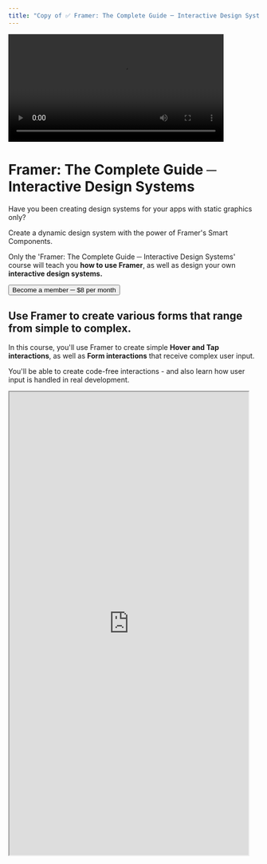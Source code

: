 ```yaml
---
title: "Copy of ✅ Framer: The Complete Guide ─ Interactive Design System"
---
```


<FlexBox>

</FlexBox>

<FlexBox>

</FlexBox>

<Block maxWidth="1080px" margin="0 auto">

<FlexBox>

<FlexItem noShrink>

<video src="/mdx-pages/landing-page/d9c405b0000448839f0721c694627a95/interactive-design-system.mp4" width="432" />

</FlexItem>

<FlexItem noShrink>

<Spacing width="scale2400"></Spacing>

</FlexItem>

<FlexItem>

# Framer: The Complete Guide ─ Interactive Design Systems

<Spacing height="scale650"></Spacing>

Have you been creating design systems for your apps with static graphics only?

Create a dynamic design system with the power of Framer's Smart Components.

<Spacing height="scale400"></Spacing>

Only the 'Framer: The Complete Guide ─ Interactive Design Systems' course will teach you __how to use Framer__, as well as design your own __interactive design systems.__

<Spacing height="scale900"></Spacing>

<button shape="pill">Become a member ─ $8 per month</button>

</FlexItem>

</FlexBox>

<Spacing height="scale4800"></Spacing>

<Block maxWidth="450px" margin="0 auto" textAlign="center">

## Use Framer to create various forms that range from simple to complex.

<Spacing height="scale700"></Spacing>

In this course, you'll use Framer to create simple __Hover and Tap interactions__, as well as __Form interactions__ that receive complex user input.

<Spacing height="scale400"></Spacing>

You'll be able to create code-free interactions - and also learn how user input is handled in real development.

<Spacing height="scale1600"></Spacing>

</Block>

<Block height="840px" overflow="hidden" textAlign="center">

<iframe src="https://framer.com/embed/Plant-Shop--szqzjmO6iCzl9d0hn095/HLyJjmWXf?highlights=0" width="480px" height="930px" />

</Block>

<Spacing height="scale4800"></Spacing>

<Block backgroundColor="backgroundSecondary" width="100vw" marginLeft="calc(-1 * (100vw - 1080px)/2)">

<Block maxWidth="530px" margin="0 auto" textAlign="center">

<Spacing height="scale3200"></Spacing>

<Block width="72px" borderRadius="100px" margin="0 auto" overflow="hidden">

![jiyu.png](/images/jiyu.png)

</Block>


<Spacing height="scale700"></Spacing>

"At the end of the day, __designers__ tend to have difficulty figuring out __how certain things are implemented.__

<Spacing height="scale400"></Spacing>

The best thing about Harbor School is that it __helps you make components using practical, real-life examples that designers use quite often.__"

<Spacing height="scale400"></Spacing>

Jiyu Han ─ Dataframe, Inc

<Spacing height="scale3200"></Spacing>

</Block>

</Block>

<Spacing height="scale4800"></Spacing>

</Block>



